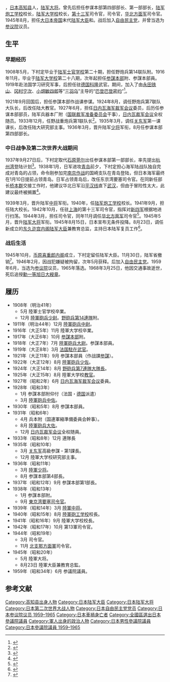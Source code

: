 {{Infobox officeholder
|name =下村定
|image =Shimomura Sadamu 1955.JPG
|image_size = 200
|caption =
| office    = {{EOJ}}第56、57任[[陸軍大臣|陸軍大臣]]
| term_start= 1945年8月23日 
| term_end = 1945年12月1日
| primeminister=[[東久邇宮稔彦|東久邇宮稔彦]]<br>[[幣原喜重郎|幣原喜重郎]]
| predecessor =東久邇宮稔彦
| successor = 職位廢止<br>（改為{{link-ja|第一復員大臣|第一復員大臣}}，由[[幣原喜重郎|幣原喜重郎]]接任）
|office2     = {{JPN}}[[參議院_(日本)|參議院]]議員
|term_start2  = 1959年6月2日
|term_end2   = 1965年6月1日
|predecessor2 =
|successor2   = 
|constituency2= [[日本參議院全國區|全國區]]
|birth_date={{birth date|1887|9|23}}
|birth_place ={{EOJ}}[[石川縣|石川縣]][[金澤區_(石川縣)|金澤區]]<br />（今{{JPN}}[[石川縣|石川縣]][[金澤市|金澤市]]）
| death_date = {{death date and age|1968|3|25|1887|9|23}}
|death_place ={{JPN}}[[东京都|东京都]][[文京区|文京区]]
|placeofburial =
|party = [[自由民主党_(日本)|自由民主党]]
|nationality = {{JPN}}
|allegiance =
|alma_mater = [[陆军大学校|陆军大学校]]
|branch = [[image:War_flag_of_the_Imperial_Japanese_Army.svg|20px]] [[大日本帝国陆军|大日本帝国陆军]]
|rank =[[File:Japan-army-1938-1945_17-1-.gif|25px]] [[陆军大将|陆军大将]]
|serviceyears= 1908年-1945年
|unit ={{plainlist |
*[[第1師團_(日本陸軍)|第1師團]]{{link-ja|野戰重炮兵第1連隊|野戦重砲兵第1連隊}}
*[[關東軍|關東軍]]
*[[第13軍_(日本陸軍)|第13軍]]
*{{link-ja|西部军|西部軍 (日本軍)}}
*[[華北方面軍|華北方面軍]]
}}
|commands ={{plainlist |
*{{link-ja|東京湾要塞|東京湾要塞}}司令
*[[第13軍_(日本陸軍)|第13軍]]司令
*{{link-ja|西部军|西部軍 (日本軍)}}司令
*[[華北方面軍|華北方面軍]]司令}}
|battles =[[日本侵华战争|日本侵华战争]]
|awards = {{plainlist |
*功三级[[金鵄勋章|金鵄勋章]]
*[[勳一等旭日大綬章|勳一等旭日大綬章]]}}
|signature =
}}
{{jp|c='''下村定'''|j=下村 定|hg=しもむら さだむ|rm=Shimomura Sadamu|lead=yes|extra1={{bd|1887年|9月23日|1968年|3月25日}}}}，[[日本|日本]][[高知县|高知县]]人，[[陆军大将|陆军大将]]。曾先后担任参谋本部第四部部长、第一部部长，[[陆军炮工学校|陆军炮工学校]]校长，[[陆军大学校|陆军大学校]]校长，[[第13軍_(日本陸軍)|第十三军]]司令官，{{link-ja|西部军|西部軍 (日本軍)}}司令官，[[华北方面军|华北方面军]]司令官。1945年8月，担任[[大日本帝国|大日本帝国]]末代[[陆军大臣|陆军大臣]]和{{link-ja|教育总监|教育総監}}。战后加入[[自由民主党_(日本)|自由民主党]]，并曾当选为[[參議院_(日本)|参议院]]议员。

== 生平 ==
=== 早期经历 ===
1908年5月，下村定毕业于[[陆军士官学校_(日本)|陆军士官学校]]第二十期，担任野炮兵第14联队附。1916年11月，毕业于[[陆军大学校|陆军大学校]]第二十八期，次年起担任[[参谋本部_(大日本帝国)|参謀本部]]附、参謀本部員。1919年赴法国学习研究军事，后担任驻[[德国|德国]][[科隆|科隆]]武官。期间，加入了由[[永田铁山|永田铁山]]、[[冈村宁次|冈村宁次]]、[[小畑敏四郎|小畑敏四郎]]等“[[三羽乌|三羽乌]]”主导的“[[巴登巴登密约|巴登巴登密约]]”<ref>{{cite book|author1=金一南|title=苦难辉煌|url=https://archive.org/details/kunanhuihuangqua0000unse|date=2015|publisher=作家出版社|isbn=978-7-5063-7923-6|pages=[https://archive.org/details/kunanhuihuangqua0000unse/page/52 52]}}</ref>。

1921年9月回国后，担任参謀本部作战课参谋。1924年8月，调任野炮兵第7联队大队长，后改任陆大教官。1927年6月，担任[[日内瓦海军裁军会议|日内瓦海军裁军会议]]委员，后历任参谋本部部员，陆军兵器本厂附（[[国联裁军准备委员会|国联裁军准备委员会]]干事），[[日内瓦裁军会议|日内瓦裁军会议]]全权随员。1933年12月，任野战重炮兵第1联队长<ref>{{cite web | last = Ammenthorp | first = Steen | url = http://www.generals.dk/general/Shimomura/Sadamu/Japan.html | title = Shimomura Sadamu | work = The Generals of World War II | accessdate = 2016-08-28 | archive-date = 2019-05-10 | archive-url = https://web.archive.org/web/20190510111301/http://www.generals.dk/general/Shimomura/Sadamu/Japan.html | dead-url = no }}</ref>。1935年3月，调任[[关东军|关东军]]第一课课长，后改任陆大研究部主事。1936年3月，晋升陆军[[少将|少将]]军衔，8月任参谋本部第四部部长。

=== 中日战争及第二次世界大战期间 ===
1937年9月27日后，下村定取代[[石原莞尔|石原莞尔]]出任参谋本部第一部部长，率先提出[[杭州湾|杭州湾]]登陆计划<ref>{{cite book|author1=Yamamoto, Masahiro|title=Nanking: Anatomy of an Atrocity|date=2000|publisher=Greenwood Publishing Company|location=London|isbn=0-275-96904-5|pages=42}}</ref>。1938年1月，日军进攻[[青岛|青岛]]前夕，下村定担心海军陆战队独自完成对青岛的占领，命令刚参加完[[南京保卫战|南京作战]]的国崎支队在青岛登陆，但日本海军最终在1月10日提前占领青岛。日军占领青岛后，改任东京湾要塞司令官。在同新任部长[[桥本群|桥本群]]交接工作时，他建议华北日军沿[[平汉线|平汉线]]直下[[武汉|武汉]]，但由于冒险性太大，此建议最终被搁置<ref>{{cite book|author1=魏风华|title=抗日战争的细节 2|date=2014|publisher=人民日报出版社|location=北京|isbn=978-7-5115-2550-5|url=http://news.163.com/14/0804/08/A2PQ79NN00014AED.html|access-date=2016-08-28|archive-url=https://web.archive.org/web/20161009121721/http://news.163.com/14/0804/08/A2PQ79NN00014AED.html|archive-date=2016-10-09|dead-url=yes}}</ref>。

1939年3月，晋升陆军[[中将|中将]]军衔。1940年，任[[陆军炮工学校|陆军炮工学校]]校长。1941年9月，担任陆大校长。1942年10月，任驻[[上海|上海]]的第十三军司令官，指挥对[[新四军|新四军]]根据地进行扫荡。1944年3月，担任{{link-ja|西部军|西部軍 (日本軍)}}司令官，同年11月调任[[华北方面军|华北方面军]]司令官<ref>{{cite book|author1=张明金|author2=刘立勤|title=侵华日军历史上的105个师团|date=2010|publisher=解放军出版社|location=北京|isbn=978-7-5065-5773-3|pages=13}}</ref>。1945年5月，晋升[[陆军大将|陆军大将]]军衔。1945年8月15日，日本宣布无条件投降。8月23日，调任新成立的[[东久迩宫内阁|东久迩宫内阁]][[陆军大臣|陆军大臣]]兼教育总监，主持日本陆军复员工作<ref>{{cite book|author=服部卓四郎|title=大东亚战争全史|date=2015|publisher=世界知识出版社|location=北京|isbn=978-7-5012-5021-9|pages=1281}}</ref>。

=== 战后生活 ===
1945年10月，[[币原内阁|币原喜重郎内阁]]成立，下村定留任陆军大臣。11月30日，陆军省撤销<ref>{{cite book|author=服部卓四郎|title=大东亚战争全史|date=2015|publisher=世界知识出版社|location=北京|isbn=978-7-5012-5021-9|pages=1306}}</ref>。1946年2月，因战犯嫌疑被拘留，次年5月获释。后加入[[自由民主党_(日本)|自由民主党]]。1959年6月，当选为[[參議院_(日本)|参议院]]议员，1965年落选。1968年3月25日，他因交通事故逝世，死后追授[[勳一等旭日大綬章|勳一等旭日大綬章]]。

== 履历 ==
*1908年（明治41年）
**5月 陸軍士官学校卒業。
**12月 [[少尉|陸軍砲兵少尉]]。[[野砲兵第14連隊|野砲兵第14連隊]]附。
*1911年（明治44年）12月 [[中尉|陸軍砲兵中尉]]。
*1916年（大正5年）11月 陸軍大学校卒業。
*1917年（大正6年）10月 [[参謀本部_(日本)|参謀本部]]附。
*1918年（大正7年）7月 [[大尉|陸軍砲兵大尉]]。参謀本部員。
*1919年（大正8年）3月 [[法国|法国]][[駐在武官|駐在武官]]。
*1921年（大正11年）9月 参謀本部員（作战課[[参謀|参謀]]）。
*1922年（大正12年）8月 [[少佐|陸軍砲兵少佐]]。
*1924年（大正14年）8月 [[野砲兵第7連隊|野砲兵第7連隊]][[大隊長|大隊長]]。
*1925年（大正15年）8月 陸軍大学校[[教官|教官]]。
*1927年（昭和2年）6月 [[日内瓦海军裁军会议|日内瓦海军裁军会议]]委員。
*1928年（昭和3年）
**1月 参謀本部附仰付（法国・[[德国|德国]]派遣）
**3月 [[中佐|陸軍砲兵中佐]]。
*1930年（昭和5年）8月 参謀本部員。
*1931年（昭和6年）
**4月 兵本附（国連軍縮準備委員会幹事）。
**8月 [[大佐|陸軍砲兵大佐]]。
**12月 [[日内瓦裁军会议|日内瓦裁军会议]]全权随員。
*1933年（昭和8年）12月 {{link-ja|野戰重炮兵第1連隊|野戦重砲兵第1連隊}}連隊長
*1935年（昭和10年）
**3月 [[关东军|关东军]]高級参謀・第1課長。
**12月 陸軍大学校研究部主事。
*1936年（昭和11年）
**3月 [[陸軍少将|陸軍少将]]。
**8月 参謀本部第4部長。
*1937年（昭和12年）9月 参謀本部第1部長。
*1938年（昭和13年）
**1月 参謀本部附。
**9月 [[東京湾要塞|東京湾要塞]][[司令官|司令官]]。
*1939年（昭和14年）3月 [[陸軍中将|陸軍中将]]。
*1940年（昭和15年）8月 [[陸軍砲工学校|陸軍砲工学校]]校長。
*1941年（昭和16年）9月 陸軍大学校校長。
*1942年（昭和17年）10月 第13軍司令官。
*1944年（昭和19年）
**3月 {{link-ja|西部军|西部軍 (日本軍)}}司令官。
**11月 [[北支那方面軍|北支那方面軍]]司令官。
*1945年（昭和20年）
**5月 陸軍大将。
**8月23日 陸軍大臣兼教育总監。
*1959年（昭和34年）6月 参議院議員。

== 参考文献 ==
{{Reflist}}
{{陆军大臣}}
{{日本陸軍大將}}
{{DEFAULTSORT:Shimomura Sadamu}}
[[Category:高知县出身人物|Category:高知县出身人物]]
[[Category:日本陆军大臣|Category:日本陆军大臣]]
[[Category:日本陆军大将|Category:日本陆军大将]]
[[Category:日本第二次世界大战人物|Category:日本第二次世界大战人物]]
[[Category:日本自由民主党党员|Category:日本自由民主党党员]]
[[Category:日本参议院议员_1959–1965|Category:日本参议院议员 1959–1965]]
[[Category:日本車禍身亡者|Category:日本車禍身亡者]]
[[Category:全國區選出日本參議院議員|Category:全國區選出日本參議院議員]]
[[Category:軍人出身的政治人物|Category:軍人出身的政治人物]]
[[Category:日本男性參議院議員|Category:日本男性參議院議員]]
[[Category:日本參議院議員_1959–1965|Category:日本參議院議員 1959–1965]]